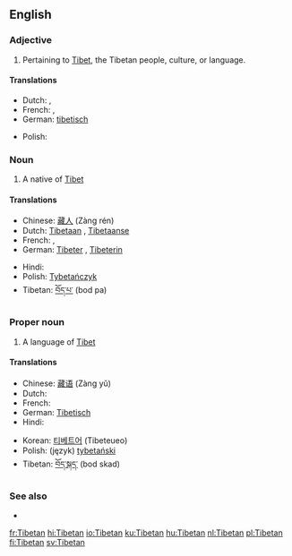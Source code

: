 ==English==

===Adjective===
{{en-adj|-}}

# Pertaining to [[Tibet]], the Tibetan people, culture, or language.

====Translations====
{{trans-top|pertaining to Tibet}}
* Dutch: {{t+|nl|Tibetaans}}, {{t|nl|Tibetaanse}}
* French: {{t+|fr|tibétain|m}}, {{t+|fr|tibétaine|f}}
* German: [[tibetisch]]
{{trans-mid}}
* Polish: {{t-|pl|tybetański|m}}
{{trans-bottom}}

===Noun===
{{en-noun}}

# A native of [[Tibet]]

====Translations====
{{trans-top|a person}}
* Chinese: [[藏人]] (Zàng rén)
* Dutch: [[Tibetaan]] {{m}}, [[Tibetaanse]] {{f}}
* French: {{t+|fr|Tibétain|m}}, {{t+|fr|Tibétaine|f}}
* German: [[Tibeter]] {{m}}, [[Tibeterin]] {{f}}
{{trans-mid}}
* Hindi: {{t+|hi|तिब्बती|sc=Deva|xs=Hindi}}
* Polish: [[Tybetańczyk]] {{m}}
* Tibetan: [[བོད་པ་]] (bod pa)
{{trans-bottom}}

===Proper noun===
{{wikipedia}}
{{en-proper noun}}

# A language of [[Tibet]]

====Translations====
{{trans-top|a language}}
* Chinese: [[藏语]] (Zàng yǔ)
* Dutch: {{t+|nl|Tibetaans|n}}
* French: {{t+|fr|tibétain|m}}
* German: [[Tibetisch]]
* Hindi: {{t+|hi|तिब्बती|sc=Deva|xs=Hindi}}
{{trans-mid}}
* Korean: [[티베트어]] (Tibeteueo)
* Polish: (język) [[tybetański]]
* Tibetan: [[བོད་སྐད་]] (bod skad)
{{trans-bottom}}

===See also===
{{interwiktionary|code=bo}}
* {{ethnologue|code=bod}}

[[fr:Tibetan]]
[[hi:Tibetan]]
[[io:Tibetan]]
[[ku:Tibetan]]
[[hu:Tibetan]]
[[nl:Tibetan]]
[[pl:Tibetan]]
[[fi:Tibetan]]
[[sv:Tibetan]]